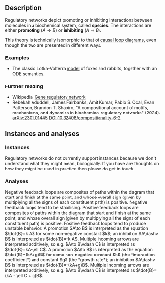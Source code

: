 
## Description

Regulatory networks depict promoting or inhibiting interactions between molecules in a biochemical system, called **species**.
The interactions are either **promoting** ($A\to B$) or **inhibiting** ($A\dashv B$).

This theory is technically isomorphic to that of <A href="../causal-loop">causal loop diagrams</A>, even though the two are presented in different ways.


### Examples

- The classic Lotka-Volterra [model](https://catcolab.org/model/0196b22f-b9b3-7841-a841-54fbc192148b) of foxes and rabbits, together with an ODE semantics.


### Further reading

- Wikipedia: [Gene regulatory network](https://en.wikipedia.org/wiki/Gene_regulatory_network)
- Rebekah Aduddell, James Fairbanks, Amit Kumar, Pablo S. Ocal, Evan Patterson, Brandon T. Shapiro, "A compositional account of motifs, mechanisms, and dynamics in biochemical regulatory networks" (2024). [arXiv:2301.01445](https://arxiv.org/abs/2301.01445) [DOI:10.32408/compositionality-6-2](https://doi.org/10.32408/compositionality-6-2)


## Instances and analyses

### Instances

<Question>
Regulatory networks do not currently support instances because we don't understand what they might mean, biologically.
If you have any thoughts on how they might be used in practice then please do get in touch.
</Question>


### Analyses

<HelpAnalysisById theory={props.theory} analysisId="diagram"/>

<HelpAnalysisById theory={props.theory} analysisId="negative-loops">
Negative feedback loops are composites of paths within the diagram that start and finish at the same point, and whose overall sign (given by multiplying all the signs of each constituent path) is positive.
Negative feedback loops tend to be stabilising.
</HelpAnalysisById>

<HelpAnalysisById theory={props.theory} analysisId="positive-loops">
Positive feedback loops are composites of paths within the diagram that start and finish at the same point, and whose overall sign (given by multiplying all the signs of each constituent path) is positive.
Positive feedback loops tend to produce unstable behavior.
</HelpAnalysisById>

<HelpAnalysisById theory={props.theory} analysisId="linear-ode">
A promotion $A\to B$ is interpreted as the equation $\dot{B}=k A$ for some non-negative constant $k$; an inhibition $A\dashv B$ is interpreted as $\dot{B}=-k A$.
Multiple incoming arrows are interpreted additively, so e.g. $A\to B\vdash C$ is interpreted as $\dot{B}=kA-\ell C$.
</HelpAnalysisById>

<HelpAnalysisById theory={props.theory} analysisId="lotka-volterra">
A promotion $A\to B$ is interpreted as the equation $\dot{B}=(kA+g)B$ for some non-negative constant $k$ (the *interaction coefficient*) and constant $g$ (the *growth rate*); an inhibition $A\dashv B$ is interpreted as $\dot{B}=-(kA+g)B$.
Multiple incoming arrows are interpreted additively, so e.g. $A\to B\vdash C$ is interpreted as $\dot{B}=(kA - \ell C + g)B$.
</HelpAnalysisById>
